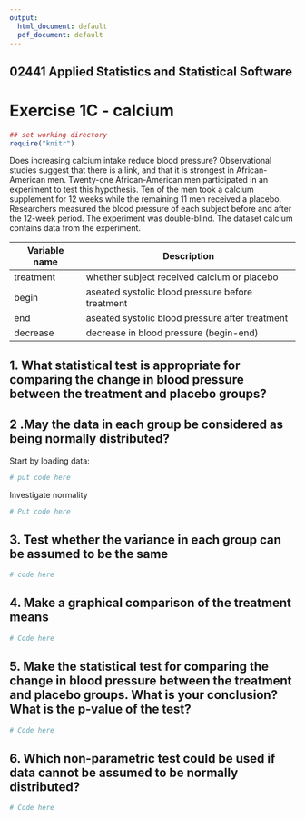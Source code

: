 ```yaml
---
output:
  html_document: default
  pdf_document: default
---
```


## 02441 Applied Statistics and Statistical Software 
# Exercise 1C - calcium


```r
## set working directory
require("knitr")
```

Does increasing calcium intake reduce blood pressure? Observational studies suggest that there is a
link, and that it is strongest in African-American men. Twenty-one African-American men participated
in an experiment to test this hypothesis. Ten of the men took a calcium supplement for 12 weeks while
the remaining 11 men received a placebo. Researchers measured the blood pressure of each subject
before and after the 12-week period. The experiment was double-blind. The dataset calcium contains
data from the experiment.


Variable name | Description
------------- | -------------
treatment | whether subject received calcium or placebo
begin | aseated systolic blood pressure before treatment
end | aseated systolic blood pressure after treatment
decrease | decrease in blood pressure (begin-end)

## 1. What statistical test is appropriate for comparing the change in blood pressure between the treatment and placebo groups?



## 2 .May the data in each group be considered as being normally distributed?

Start by loading data:
```r
# put code here
```

Investigate normality
```r
# Put code here
```



## 3. Test whether the variance in each group can be assumed to be the same


```r
# code here
```


## 4. Make a graphical comparison of the treatment means


```r
# Code here
```

## 5. Make the statistical test for comparing the change in blood pressure between the treatment and placebo groups. What is your conclusion? What is the p-value of the test?  


```r
# Code here
```


## 6. Which non-parametric test could be used if data cannot be assumed to be normally distributed?

```r
# Code here
```
